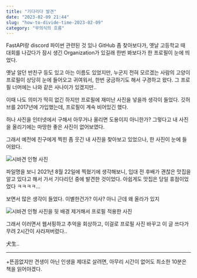---
title: "기다리다 발견"
date: "2023-02-09 21:44"
slug: "how-to-divide-time-2023-02-09"
category: "무의식의 흐름"
---

FastAPI랑 discord 파이썬 관련된 것 있나 GitHub 좀 찾아보다가, 옛날 고등학교 때 대회를 나갔다가 잠시 생긴 Organization가 있길래 한번 봐보다가 한 프로필이 눈에 띄었다.

옛날 알던 반친구 등도 있고 아는 이름도 있었지만, 누군지 전혀 모르겠는 사람의  고양이 프로필이 상당히 눈에 들어오고 귀여워서, 한번 궁금하기도 해서 구경하고 왔다.
그 프로필 너머에는 나와 같은 사나이가 있겠지만..

이때 나도 의미가 딱히 없긴 하지만 프로필에 재미난 사진을 넣을까 생각이 들었다.
깃허브를 2017년에 가입했는데, 프로필이 계속 비어있긴 했다.

허나 사진을 인터넷에서 구해서 아무거나 올리면 도용이지 아니한가?
그렇다고 내 사진을 올리기에는 마땅한 좋은 사진이 없어보였다.

그래서 예전에 친구에게 찍힌 좀 웃긴 내 사진을 찾아보고 있었으나, 한 사진이 눈에 들어왔다.

![시바견 인형 사진](./img_20210822_165946596.jpg)

파일명을 보니 2021년 8월 22일에 찍혔기에 생각해보니, 입대 전 후배가 괜찮은 맛집을 알고 있다고 해서 가서 기다리던 중에 발견한 것이었다. 아쉽게도 맛집은 당일 휴점이었었다 ㅋㅋㅋㅋ...

보면서 많은 생각이 들었다.
이별한건가? 이사? 아니 근데 왜 올라가 있지

![시바견 인형 사진을 뒷 배경 제거해서 프로필 적용한 사진](./profile.png)

그래서 이러면서 웹서핑하고 추억을 회상하고, 이걸로 프로필 사진 바꾸고 이 글 쓰다가 무려 2시간이 사라져버렸다..

犬生..

---

+뜬끔없지만 견생이 아닌 인생을 제대로 살려면, 아무리 시간이 없어도 최소한 10분은 책을 읽어야겠다.
